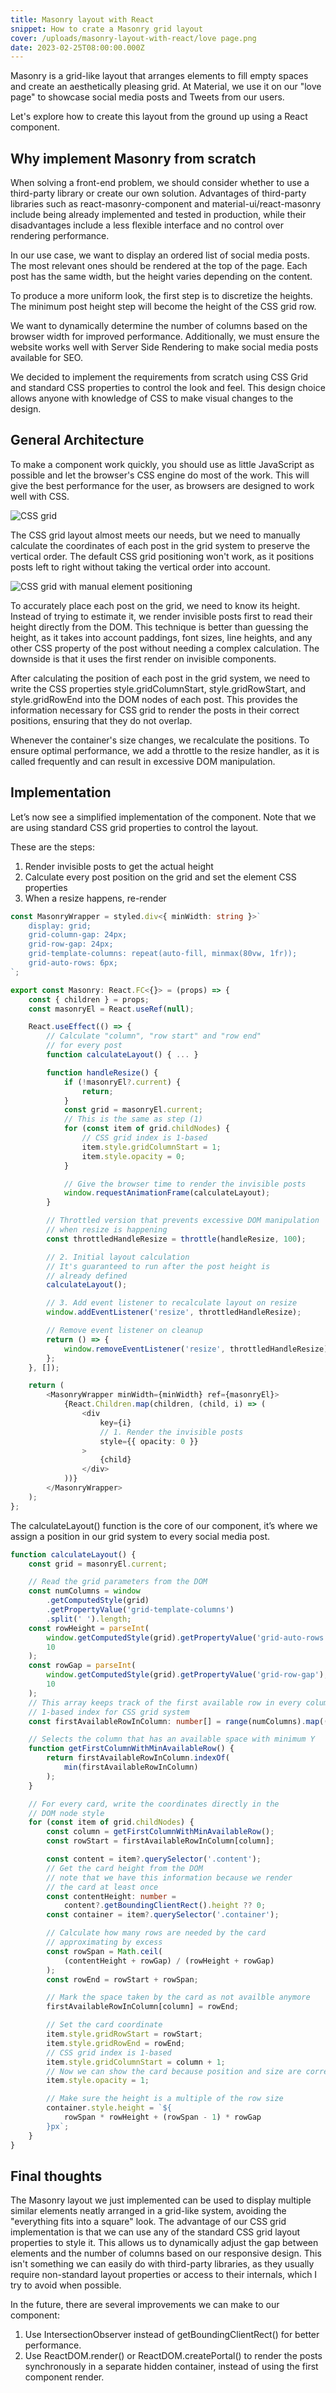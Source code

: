 ```yaml
---
title: Masonry layout with React
snippet: How to crate a Masonry grid layout
cover: /uploads/masonry-layout-with-react/love page.png
date: 2023-02-25T08:00:00.000Z
---
```


Masonry is a grid-like layout that arranges elements to fill empty spaces and create an aesthetically pleasing grid. At Material, we use it on our "love page" to showcase social media posts and Tweets from our users.

Let's explore how to create this layout from the ground up using a React component.

## Why implement Masonry from scratch

When solving a front-end problem, we should consider whether to use a third-party library or create our own solution. Advantages of third-party libraries such as react-masonry-component and material-ui/react-masonry include being already implemented and tested in production, while their disadvantages include a less flexible interface and no control over rendering performance.

In our use case, we want to display an ordered list of social media posts. The most relevant ones should be rendered at the top of the page. Each post has the same width, but the height varies depending on the content.

To produce a more uniform look, the first step is to discretize the heights. The minimum post height step will become the height of the CSS grid row.

We want to dynamically determine the number of columns based on the browser width for improved performance. Additionally, we must ensure the website works well with Server Side Rendering to make social media posts available for SEO.

We decided to implement the requirements from scratch using CSS Grid and standard CSS properties to control the look and feel. This design choice allows anyone with knowledge of CSS to make visual changes to the design.

## General Architecture

To make a component work quickly, you should use as little JavaScript as possible and let the browser's CSS engine do most of the work. This will give the best performance for the user, as browsers are designed to work well with CSS.

![CSS grid](/uploads/masonry-layout-with-react/css-grid.png "CSS grid")

The CSS grid layout almost meets our needs, but we need to manually calculate the coordinates of each post in the grid system to preserve the vertical order. The default CSS grid positioning won't work, as it positions posts left to right without taking the vertical order into account.

![CSS grid with manual element positioning](/uploads/masonry-layout-with-react/with-masonry.png "CSS grid with manual element positioning")

To accurately place each post on the grid, we need to know its height. Instead of trying to estimate it, we render invisible posts first to read their height directly from the DOM. This technique is better than guessing the height, as it takes into account paddings, font sizes, line heights, and any other CSS property of the post without needing a complex calculation. The downside is that it uses the first render on invisible components.

After calculating the position of each post in the grid system, we need to write the CSS properties style.gridColumnStart, style.gridRowStart, and style.gridRowEnd into the DOM nodes of each post. This provides the information necessary for CSS grid to render the posts in their correct positions, ensuring that they do not overlap.

Whenever the container's size changes, we recalculate the positions. To ensure optimal performance, we add a throttle to the resize handler, as it is called frequently and can result in excessive DOM manipulation.

## Implementation

Let’s now see a simplified implementation of the component. Note that we are using standard CSS grid properties to control the layout.

These are the steps:

1. Render invisible posts to get the actual height
2. Calculate every post position on the grid and set the element CSS properties
3. When a resize happens, re-render

```typescript
const MasonryWrapper = styled.div<{ minWidth: string }>`
    display: grid;
    grid-column-gap: 24px;
    grid-row-gap: 24px;
    grid-template-columns: repeat(auto-fill, minmax(80vw, 1fr));
    grid-auto-rows: 6px;
`;

export const Masonry: React.FC<{}> = (props) => {
    const { children } = props;
    const masonryEl = React.useRef(null);

    React.useEffect(() => {
        // Calculate "column", "row start" and "row end"
        // for every post
        function calculateLayout() { ... }

        function handleResize() {
            if (!masonryEl?.current) {
                return;
            }
            const grid = masonryEl.current;
            // This is the same as step (1)
            for (const item of grid.childNodes) {
                // CSS grid index is 1-based
                item.style.gridColumnStart = 1;
                item.style.opacity = 0;
            }

            // Give the browser time to render the invisible posts
            window.requestAnimationFrame(calculateLayout);
        }

        // Throttled version that prevents excessive DOM manipulation
        // when resize is happening
        const throttledHandleResize = throttle(handleResize, 100);

        // 2. Initial layout calculation
        // It's guaranteed to run after the post height is
        // already defined
        calculateLayout();

        // 3. Add event listener to recalculate layout on resize
        window.addEventListener('resize', throttledHandleResize);

        // Remove event listener on cleanup
        return () => {
            window.removeEventListener('resize', throttledHandleResize);
        };
    }, []);

    return (
        <MasonryWrapper minWidth={minWidth} ref={masonryEl}>
            {React.Children.map(children, (child, i) => (
                <div
                    key={i}
                    // 1. Render the invisible posts
                    style={{ opacity: 0 }}
                >
                    {child}
                </div>
            ))}
        </MasonryWrapper>
    );
};
```

The calculateLayout() function is the core of our component, it’s where we assign a position in our grid system to every social media post.

```typescript
function calculateLayout() {
    const grid = masonryEl.current;

    // Read the grid parameters from the DOM
    const numColumns = window
        .getComputedStyle(grid)
        .getPropertyValue('grid-template-columns')
        .split(' ').length;
    const rowHeight = parseInt(
        window.getComputedStyle(grid).getPropertyValue('grid-auto-rows'),
        10
    );
    const rowGap = parseInt(
        window.getComputedStyle(grid).getPropertyValue('grid-row-gap'),
        10
    );
    // This array keeps track of the first available row in every column
    // 1-based index for CSS grid system
    const firstAvailableRowInColumn: number[] = range(numColumns).map(() => 1);

    // Selects the column that has an available space with minimum Y
    function getFirstColumnWithMinAvailableRow() {
        return firstAvailableRowInColumn.indexOf(
            min(firstAvailableRowInColumn)
        );
    }

    // For every card, write the coordinates directly in the
    // DOM node style
    for (const item of grid.childNodes) {
        const column = getFirstColumnWithMinAvailableRow();
        const rowStart = firstAvailableRowInColumn[column];

        const content = item?.querySelector('.content');
        // Get the card height from the DOM
        // note that we have this information because we render
        // the card at least once
        const contentHeight: number =
            content?.getBoundingClientRect().height ?? 0;
        const container = item?.querySelector('.container');

        // Calculate how many rows are needed by the card
        // approximating by excess
        const rowSpan = Math.ceil(
            (contentHeight + rowGap) / (rowHeight + rowGap)
        );
        const rowEnd = rowStart + rowSpan;

        // Mark the space taken by the card as not availble anymore
        firstAvailableRowInColumn[column] = rowEnd;

        // Set the card coordinate
        item.style.gridRowStart = rowStart;
        item.style.gridRowEnd = rowEnd;
        // CSS grid index is 1-based
        item.style.gridColumnStart = column + 1;
        // Now we can show the card because position and size are correct
        item.style.opacity = 1;

        // Make sure the height is a multiple of the row size
        container.style.height = `${
            rowSpan * rowHeight + (rowSpan - 1) * rowGap
        }px`;
    }
}
```

## Final thoughts

The Masonry layout we just implemented can be used to display multiple similar elements neatly arranged in a grid-like system, avoiding the "everything fits into a square" look. The advantage of our CSS grid implementation is that we can use any of the standard CSS grid layout properties to style it. This allows us to dynamically adjust the gap between elements and the number of columns based on our responsive design. This isn't something we can easily do with third-party libraries, as they usually require non-standard layout properties or access to their internals, which I try to avoid when possible.

In the future, there are several improvements we can make to our component:

1. Use IntersectionObserver instead of getBoundingClientRect() for better performance.
2. Use ReactDOM.render() or ReactDOM.createPortal() to render the posts synchronously in a separate hidden container, instead of using the first component render.
